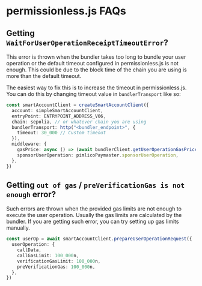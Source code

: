 # permissionless.js FAQs

## Getting `WaitForUserOperationReceiptTimeoutError`?

This error is thrown when the bundler takes too long to bundle your user operation or the default timeout configured in permissionless.js is not enough.
This could be due to the block time of the chain you are using is more than the default timeout.

The easiest way to fix this is to increase the timeout in permissionless.js. You can do this by changing timeout value in `bundlerTransport` like so:

```typescript
const smartAccountClient = createSmartAccountClient({
  account: simpleSmartAccountClient,
  entryPoint: ENTRYPOINT_ADDRESS_V06,
  chain: sepolia, // or whatever chain you are using
  bundlerTransport: http("<bundler_endpoint>", {
    timeout: 30_000 // Custom timeout
  }),
  middleware: {
    gasPrice: async () => (await bundlerClient.getUserOperationGasPrice()).fast,
    sponsorUserOperation: pimlicoPaymaster.sponsorUserOperation,
  },
})
```

## Getting `out of gas` / `preVerificationGas is not enough` error?

Such errors are thrown when the provided gas limits are not enough to execute the user operation. Usually the gas limits are calculated by the bundler. If you are getting such error, you can try setting up gas limits manually.

```typescript
const userOp = await smartAccountClient.prepareUserOperationRequest({
  userOperation: {
    callData,
    callGasLimit: 100_000n,
    verificationGasLimit: 100_000n,
    preVerificationGas: 100_000n,
  },
})
```